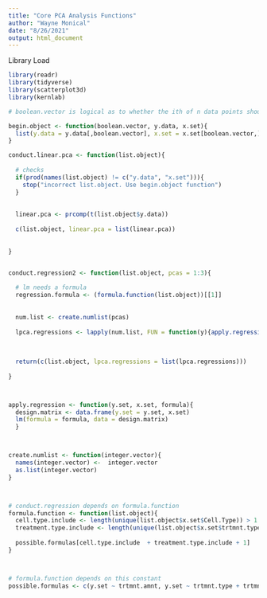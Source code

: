 ```yaml
---
title: "Core PCA Analysis Functions"
author: "Wayne Monical"
date: "8/26/2021"
output: html_document
---
```







Library Load
```r
library(readr)
library(tidyverse)
library(scatterplot3d)
library(kernlab)
```


```r
# boolean.vector is logical as to whether the ith of n data points should be included in the analysis

begin.object <- function(boolean.vector, y.data, x.set){
  list(y.data = y.data[,boolean.vector], x.set = x.set[boolean.vector,])
}
```

```r
conduct.linear.pca <- function(list.object){
  
  # checks
  if(prod(names(list.object) != c("y.data", "x.set"))){
    stop("incorrect list.object. Use begin.object function")
  }
  
  
  linear.pca <- prcomp(t(list.object$y.data))
  
  c(list.object, linear.pca = list(linear.pca))
  
  
}



```

```r
conduct.regression2 <- function(list.object, pcas = 1:3){
  
  # lm needs a formula
  regression.formula <- (formula.function(list.object))[[1]]
  
    
  num.list <- create.numlist(pcas)  
    
  lpca.regressions <- lapply(num.list, FUN = function(y){apply.regression(y.set = list.object$linear.pca$x[,y],
                                                                          x.set = list.object$x.set,
                                                                          formula = regression.formula
                                                                          )})
  return(c(list.object, lpca.regressions = list(lpca.regressions)))
  
}



apply.regression <- function(y.set, x.set, formula){
  design.matrix <- data.frame(y.set = y.set, x.set)
  lm(formula = formula, data = design.matrix)
  }



create.numlist <- function(integer.vector){
  names(integer.vector) <-  integer.vector
  as.list(integer.vector)
}



# conduct.regression depends on formula.function
formula.function <- function(list.object){
  cell.type.include <- length(unique(list.object$x.set$Cell.Type)) > 1
  treatment.type.include <- length(unique(list.object$x.set$trtmnt.type)) > 1
  
  possible.formulas[cell.type.include  + treatment.type.include + 1]
}



# formula.function depends on this constant
possible.formulas <- c(y.set ~ trtmnt.amnt, y.set ~ trtmnt.type + trtmnt.amnt, y.set ~ Cell.Type + trtmnt.type + trtmnt.amnt)

```


